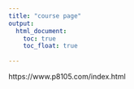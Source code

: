 ```yaml
---
title: "course page"
output: 
  html_document:
    toc: true
    toc_float: true
   
---
```


https://www.p8105.com/index.html

